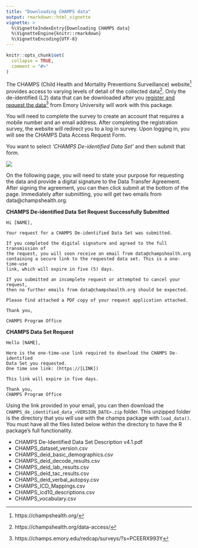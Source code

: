 ```yaml
---
title: "Downloading CHAMPS data"
output: rmarkdown::html_vignette
vignette: >
  %\VignetteIndexEntry{Downloading CHAMPS data}
  %\VignetteEngine{knitr::rmarkdown}
  %\VignetteEncoding{UTF-8}
---
```


```r
knitr::opts_chunk$set(
  collapse = TRUE,
  comment = "#>"
)
```

The CHAMPS (Child Health and Mortality Preventions Surveillance) website[^1] provides access to varying levels of detail of the collected data[^2]. Only the de-identified (L2) data that can be downloaded after you [register and request the data](https://champs.emory.edu/redcap/surveys/?s=PCEERX993Y)[^3] from Emory University will work with this package.

You will need to complete the survey to create an account that requires a mobile number and an email address. After completing the registration survey, the website will redirect you to a log in survey. Upon logging in, you will see the CHAMPS Data Access Request Form.

You want to select _'CHAMPS De-identified Data Set'_ and then submit that form.

![](data_request_screenshot.png)

On the following page, you will need to state your purpose for requesting the data and provide a digital signature to the Data Transfer Agreement. After signing the agreement, you can then click submit at the bottom of the page. Immediately after submitting, you will get two emails from data@champshealth.org. 

__CHAMPS De-identified Data Set Request Successfully Submitted__

```
Hi [NAME],

Your request for a CHAMPS De-identified Data Set was submitted.

If you completed the digital signature and agreed to the full transmission of 
the request, you will soon receive an email from data@champshealth.org 
containing a secure link to the requested data set. This is a one-time-use 
link, which will expire in five (5) days.

If you submitted an incomplete request or attempted to cancel your request, 
then no further emails from data@champshealth.org should be expected.

Please find attached a PDF copy of your request application attached.

Thank you,

CHAMPS Program Office
```

__CHAMPS Data Set Request__

```
Hello [NAME],

Here is the one-time-use link required to download the CHAMPS De-identified 
Data Set you requested.
One time use link: (https://[LINK])

This link will expire in five days.

Thank you,
CHAMPS Program Office
```

Using the link provided in your email, you can then download the `CHAMPS_de_identified_data_<VERSION_DATE>.zip` folder. This unzipped folder is the directory that you will use with the champs package with `load_data()`. You must have all the files listed below within the directory to have the R package's full functionality.

- CHAMPS De-Identified Data Set Description v4.1.pdf 
- CHAMPS_dataset_version.csv 
- CHAMPS_deid_basic_demographics.csv
- CHAMPS_deid_decode_results.csv
- CHAMPS_deid_lab_results.csv 
- CHAMPS_deid_tac_results.csv 
- CHAMPS_deid_verbal_autopsy.csv 
- CHAMPS_ICD_Mappings.csv 
- CHAMPS_icd10_descriptions.csv 
- CHAMPS_vocabulary.csv 

[^1]: https://champshealth.org/
[^2]: https://champshealth.org/data-access/
[^3]: https://champs.emory.edu/redcap/surveys/?s=PCEERX993Y
